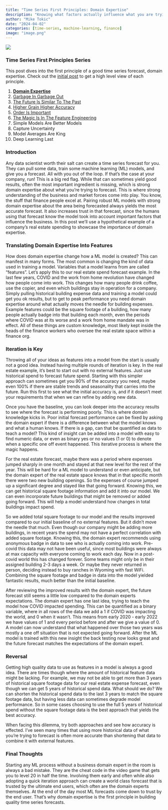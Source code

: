 ```yaml
---
title: "Time Series First Principles: Domain Expertise"
description: "Knowing what factors actually influence what you are trying to forecast is more important than which ML model to train"
author: "Mike Tokic"
date: "2024-04-02"
categories: [time-series, machine-learning, finance]
image: "image.png"
---
```


![](./image.png)

### Time Series First Principles Series

This post dives into the first principle of a good time series forecast, domain expertise. Check out the [initial post](https://mftokic.github.io/posts/2024-03-26-time-series-first-principles-initial/) to get a high level view of each principle. 

1. [**Domain Expertise**](https://mftokic.github.io/posts/2024-04-02-time-series-domain-expertise/)
2. [Garbage In Garbage Out](https://mftokic.github.io/posts/2024-04-08-time-series-garbage/)
3. [The Future Is Similar To The Past](https://mftokic.github.io/posts/2024-04-11-time-series-past-future/)
4. [Higher Grain Higher Accuracy](https://mftokic.github.io/posts/2024-04-18-time-series-grain/)
5. [Order Is Important](https://mftokic.github.io/posts/2024-04-23-time-series-order/)
6. [The Magic Is In The Feature Engineering](https://mftokic.github.io/posts/2024-05-01-time-series-features/)
7. Simple Models Are Better Models
8. Capture Uncertainty
9. Model Averages Are King
10. Deep Learning Last

### Introduction

Any data scientist worth their salt can create a time series forecast for you. They can pull some data, train some machine learning (ML) models, and give you a forecast. All with you out of the loop. If that's the case at your company, run! This is a big red flag. While that can sometimes yield good results, often the most important ingredient is missing, which is strong domain expertise about what you're trying to forecast. This is where strong understanding of the business and market forces come into play. You know, the stuff that finance people excel at. Pairing robust ML models with strong domain expertise about the area being forecasted always yields the most accurate forecast. It also increases trust in that forecast, since the humans using that forecast know the model took into account important factors that influence the business. In this post we'll use a hypothetical example of a company's real estate spending to showcase the importance of domain expertise. 

### Translating Domain Expertise Into Features

How does domain expertise change how a ML model is created? This can manifest in many forms. The most common is changing the kind of data used in training a model. Variables that a model learns from are called "features". Let's apply this to our real estate spend forecast example. In the last few years, COVID and the work from home revolution have changed how people come into work. This changes how many people drink coffee, use the copier, and even which buildings stay in operation for a company. Simply pulling historical building expense data and training a model could get you ok results, but to get to peak performance you need domain expertise around what actually moves the needle for building expenses. Example features could be the square footage of a building, how many people actually badge into that building each month, even the periods where COVID was at its worse and a work from home mandate was in effect. All of these things are custom knowledge, most likely kept inside the heads of the finance workers who oversee the real estate space within a finance org.

### Iteration is Key

Throwing all of your ideas as features into a model from the start is usually not a good idea. Instead having multiple rounds of iteration is key. In the real estate example, it's best to start out with no external features. Just use historical spend to forecast future spend. Starting with this simpler approach can sometimes get you 90% of the accuracy you need, maybe even 100% if there are stable trends and seasonality that carries into the future. Run this first to see what the initial accuracy is, and if it doesn't meet your requirements that when we can refine by adding new data. 

Once you have the baseline, you can look deeper into the accuracy results to see where the forecast is performing poorly. This is where domain knowledge kicks in. Poor initial forecast performance can be fixed by asking the domain expert if there is a difference between what the model knows and what a human knows. If there is a gap, can that be quantified as data to teach a model? This kind of insight can be added into a model with easy to find numeric data, or even as binary yes or no values (1 or 0) to denote when a specific one off event happened. This iterative process is where the magic happens.   

For the real estate forecast, maybe there was a period where expenses jumped sharply in one month and stayed at that new level for the rest of the year. This will be hard for a ML model to understand or even anticipate, but the domain expert of the real estate space knows that in that specific month there were two new building openings. So the expenses of course jumped up a significant degree and stayed like that going forward. Knowing this, we can get historical square footage information and add it into our model. We can even incorporate future buildings that might be removed or added going forward. This will help a model understand how changes in total buildings impact spend. 

So we added total square footage to our model and the results improved compared to our initial baseline of no external features. But it didn't move the needle that much. Even though our company might be adding more buildings, in recent years the spend may not have a perfect correlation with added square footage. Knowing this, the domain expert recommends using anonymous badge in data to see who is actually coming into work. Pre-covid this data may not have been useful, since most buildings were always at max capacity with everyone coming to work each day. Now in a post-covid world this has changed forever. Some teams might only be in their assigned building 2-3 days a week. Or maybe they never returned in person, deciding instead to buy ranches in Wyoming with fast WiFi. Combining the square footage and badge in data into the model yielded fantastic results, much better than the initial baseline. 

After reviewing the improved results with the domain expert, the future forecast still seems a little low compared to the domain experts expectations. The domain expert has one last idea, trying to teach the model how COVID impacted spending. This can be quantified as a binary variable, where in all rows of the data we add a 1 if COVID was impacting the world, and 0 when it wasn't. This means from early 2020 - early 2022 we have values of 1 and every period before and after we give a value of 0. A model can now understand that what happened over those two years was mostly a one off situation that is not expected going forward. After the ML model is trained with this new insight the back testing now looks great and the future forecast matches the expectations of the domain expert. 

### Reversal

Getting high quality data to use as features in a model is always a good idea. There are times though where the amount of historical feature data might be lacking. For example, we may not be able to get more than 3 years of historical square footage data for our real estate expense forecast, even though we can get 5 years of historical spend data. What should we do? We can shorten the historical spend data to the last 3 years to match the square footage data, but having less data can sometimes degrade model performance. So in some cases choosing to use the full 5 years of historical spend without the square footage data is the best approach that yields the best accuracy. 

When facing this dilemma, try both approaches and see how accuracy is effected. I've seen many times that using more historical data of what you're trying to forecast is often more accurate than shortening that data to combine it with external features. 

### Final Thoughts

Starting any ML process without a business domain expert in the room is always a bad mistake. They are the cheat code in the video game that gets you to level 20 in half the time. Involving them early and often while also adopting a quick iteration approach can create a world class forecast that is trusted by the ultimate end users, which often are the domain experts themselves. At the end of the day most ML forecasts come down to trust by the end user. That's why domain expertise is the first principle in building quality time series forecasts. 